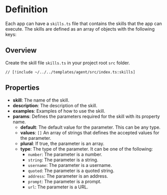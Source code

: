 # Definition

Each app can have a `skills.ts` file that contains the skills that the app can execute. The skills are defined as an array of objects with the following keys:

## Overview

Create the skill file `skills.ts` in your project root `src` folder.

```tsx [src/index.ts]
// [!include ~/../../templates/agent/src/index.ts:skills]
```

## Properties

- **skill**: The name of the skill.
- **description**: The description of the skill.
- **examples**: Examples of how to use the skill.
- **params**: Defines the parameters required for the skill with its property name.
  - **default**: The default value for the parameter. This can be any type.
  - **values**: `[]` An array of strings that defines the accepted values for the parameter.
  - **plural**: If true, the parameter is an array.
  - **type**: The type of the parameter. It can be one of the following:
    - `number`: The parameter is a number.
    - `string`: The parameter is a string.
    - `username`: The parameter is a username.
    - `quoted`: The parameter is a quoted string.
    - `address`: The parameter is an address.
    - `prompt`: The parameter is a prompt.
    - `url`: The parameter is a URL.

